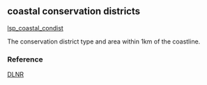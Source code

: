 ## coastal conservation districts

[lsp_coastal_condist](https://github.com/OHI-Science/mhi/blob/master/region2017/layers/)

The conservation district type and area within 1km of the coastline.

### Reference

[DLNR](http://dlnr.hawaii.gov/occl/conservation-district/)